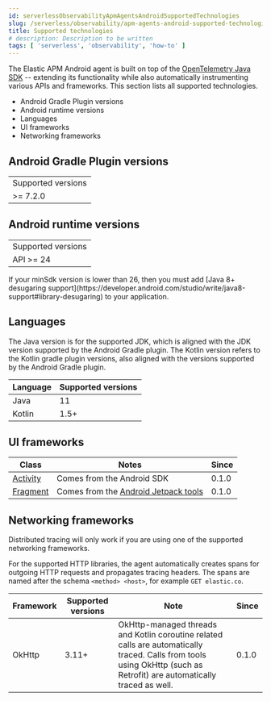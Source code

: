 ```yaml
---
id: serverlessObservabilityApmAgentsAndroidSupportedTechnologies
slug: /serverless/observability/apm-agents-android-supported-technologies
title: Supported technologies
# description: Description to be written
tags: [ 'serverless', 'observability', 'how-to' ]
---
```



<div id="supported-technologies"></div>

The Elastic APM Android agent is built on top of the [OpenTelemetry Java SDK](https://opentelemetry.io) -- extending its functionality while also automatically instrumenting various APIs and frameworks.
This section lists all supported technologies.

* <DocLink id="serverlessObservabilityApmAgentsAndroidSupportedTechnologies" section="android-gradle-plugin-versions">Android Gradle Plugin versions</DocLink>
* <DocLink id="serverlessObservabilityApmAgentsAndroidSupportedTechnologies" section="android-runtime-versions">Android runtime versions</DocLink>
* <DocLink id="serverlessObservabilityApmAgentsAndroidSupportedTechnologies" section="languages">Languages</DocLink>
* <DocLink id="serverlessObservabilityApmAgentsAndroidSupportedTechnologies" section="ui-frameworks">UI frameworks</DocLink>
* <DocLink id="serverlessObservabilityApmAgentsAndroidSupportedTechnologies" section="networking-frameworks">Networking frameworks</DocLink>

<div id="supported-agp-versions"></div>

## Android Gradle Plugin versions

|  |
|---|
| Supported versions |
| >= 7.2.0 |

<div id="supported-android-runtime-versions"></div>

## Android runtime versions

|  |
|---|
| Supported versions |
| API >= 24 |

<DocCallOut title="Note">
If your minSdk version is lower than 26, then you must add [Java 8+ desugaring support](https://developer.android.com/studio/write/java8-support#library-desugaring) to your application.
</DocCallOut>

<div id="supported-languages"></div>

## Languages

The Java version is for the supported JDK, which is aligned with the JDK version supported by the Android Gradle plugin.
The Kotlin version refers to the Kotlin gradle plugin versions, also aligned with the versions supported by the Android Gradle plugin.

| Language | Supported versions |
|---|---|
| Java | 11 |
| Kotlin | 1.5+ |

<div id="supported-ui-frameworks"></div>

## UI frameworks

| Class | Notes | Since |
|---|---|---|
| [Activity](https://developer.android.com/reference/android/app/Activity) | Comes from the Android SDK | 0.1.0 |
| [Fragment](https://developer.android.com/reference/androidx/fragment/app/Fragment.html) | Comes from the [Android Jetpack tools](https://developer.android.com/jetpack) | 0.1.0 |

<div id="supported-networking-frameworks"></div>

## Networking frameworks

Distributed tracing will only work if you are using one of the supported networking frameworks.

For the supported HTTP libraries, the agent automatically creates spans for outgoing HTTP requests and propagates tracing headers.
The spans are named after the schema `<method> <host>`, for example `GET elastic.co`.

| Framework | Supported versions | Note | Since |
|---|---|---|---|
| OkHttp | 3.11+ | OkHttp-managed threads and Kotlin coroutine related calls are automatically traced. Calls from tools using OkHttp (such as Retrofit) are automatically traced as well. | 0.1.0 |